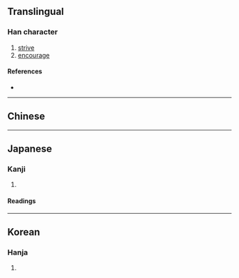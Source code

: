 {{also|勵}}
{{character info}}
==Translingual==

===Han character===
{{Han char|rn=19|rad=力|as=05|sn=7|four=|canj=MSKS|ids=⿰厉力}}

# [[strive]]
# [[encourage]]

====References====
* {{Han ref|kx=0147.071|dkj=02326|dj=0331.120|hdz=10368.040|uh=52B1|ud=21169}}

----

==Chinese==
{{zh-see|勵}}

----

==Japanese==
{{ja-kanji forms|励|勵}}

===Kanji===
{{ja-kanji|grade=c|rs=力05|kyu=勵}}

# {{rfdef|ja|sort=力05}}

====Readings====
{{ja-readings
|goon=らい
|kanon=れい
|kun=はげ-む, はげ-ます
}}

----

==Korean==

===Hanja===
{{ko-hanja|hangeul=려|rv=ryeo|mr=ryŏ}}

# {{rfdef|ko|sort=力05}}